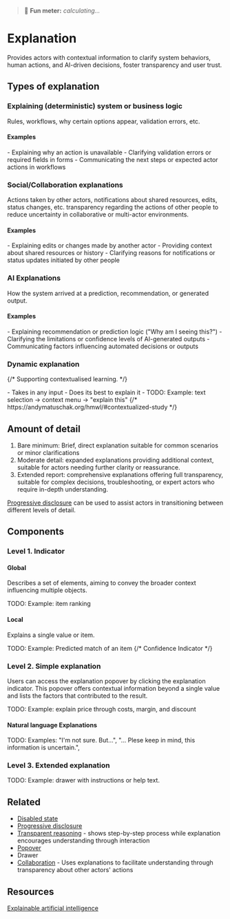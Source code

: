 
<Meta title="Patterns/Explanation" />

> 💭 **Fun meter:** _calculating..._

# Explanation

Provides actors with contextual information to clarify system behaviors, human actions, and AI-driven decisions, foster transparency and user trust.

## Types of explanation

### Explaining (deterministic) system or business logic
Rules, workflows, why certain options appear, validation errors, etc.

#### Examples

<div>
- Explaining why an action is unavailable
- Clarifying validation errors or required fields in forms
- Communicating the next steps or expected actor actions in workflows
</div>

### Social/Collaboration explanations
Actions taken by other actors, notifications about shared resources, edits, status changes, etc.
transparency regarding the actions of other people to reduce uncertainty in collaborative or multi-actor environments.

#### Examples

<div>
- Explaining edits or changes made by another actor
- Providing context about shared resources or history
- Clarifying reasons for notifications or status updates initiated by other people
</div>

### AI Explanations
How the system arrived at a prediction, recommendation, or generated output.

#### Examples

<div>
- Explaining recommendation or prediction logic ("Why am I seeing this?")
- Clarifying the limitations or confidence levels of AI-generated outputs
- Communicating factors influencing automated decisions or outputs
</div>

### Dynamic explanation

{/* Supporting contextualised learning. */}

<div>
- Takes in any input
- Does its best to explain it
- TODO: Example: text selection → context menu → "explain this"
{/* https://andymatuschak.org/hmwl/#contextualized-study */}
</div>

## Amount of detail

1. Bare minimum: Brief, direct explanation suitable for common scenarios or minor clarifications
2. Moderate detail: expanded explanations providing additional context, suitable for actors needing further clarity or reassurance.
3. Extended report: comprehensive explanations offering full transparency, suitable for complex decisions, troubleshooting, or expert actors who require in-depth understanding.

[Progressive disclosure](../?path=/docs/patterns-progressive-disclosure--docs)
can be used to assist actors in transitioning between different levels of detail.

## Components

### Level 1. Indicator

#### Global

Describes a set of elements, aiming to convey the broader context influencing multiple objects.

TODO: Example: item ranking

#### Local

Explains a single value or item.

TODO: Example: Predicted match of an item
{/* Confidence Indicator */}

### Level 2. Simple explanation

Users can access the explanation popover by clicking the explanation indicator. This popover offers contextual information beyond a single value and lists the factors that contributed to the result.

TODO: Example: explain price through costs, margin, and discount

#### Natural language Explanations

TODO: Examples: "I'm not sure. But...", "... Plese keep in mind, this information is uncertain.",

### Level 3. Extended explanation

TODO: Example: drawer with instructions or help text.

## Related

- [Disabled state](./?path=/docs/patterns-states-disabled-state--docs)
- [Progressive disclosure](../?path=/docs/patterns-progressive-disclosure--docs)
- [Transparent reasoning](../?path=/docs/patterns-communication-transparent-reasonining--docs) - shows step-by-step process while explanation encourages understanding through interaction
- [Popover](./?path=/docs/primitives-popover--docs)
- Drawer
- [Collaboration](../?path=/docs/patterns-collaboration--docs) - Uses explanations to facilitate understanding through transparency about other actors' actions

## Resources

[Explainable artificial intelligence](https://en.wikipedia.org/wiki/Explainable_artificial_intelligence)
